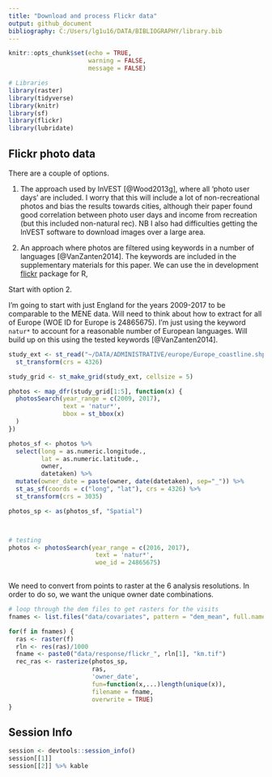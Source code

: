 ```yaml
---
title: "Download and process Flickr data"
output: github_document
bibliography: C:/Users/lg1u16/DATA/BIBLIOGRAPHY/library.bib
---
```


```r
knitr::opts_chunk$set(echo = TRUE,
                      warning = FALSE,
                      message = FALSE)
```

```r
# Libraries
library(raster)
library(tidyverse)
library(knitr)
library(sf)
library(flickr)
library(lubridate)
```


## Flickr photo data

There are a couple of options. 

1. The approach used by InVEST [@Wood2013g], where all 'photo user days' are included. I worry that this will include a lot of non-recreational photos and bias the results towards cities, although their paper found good correlation between photo user days and income from recreation (but this included non-natural rec). NB I also had difficulties getting the InVEST software to download images over a large area.  

2. An approach where photos are filtered using keywords in a number of languages [@VanZanten2014]. The keywords are included in the supplementary materials for this paper. We can use the in development [flickr](https://github.com/FrancescaMancini/FlickrAPI_EABhackathon) package for R, 

Start with option 2. 

I'm going to start with just England for the years 2009-2017 to be comparable to the MENE data. Will need to think about how to extract for all of Europe (WOE ID for Europe is 24865675). I'm just using the keyword `natur*` to account for a reasonable number of European languages. Will build up on this using the tested keywords [@VanZanten2014]. 


```r
study_ext <- st_read("~/DATA/ADMINISTRATIVE/europe/Europe_coastline.shp") %>% 
  st_transform(crs = 4326)

study_grid <- st_make_grid(study_ext, cellsize = 5)

photos <- map_dfr(study_grid[1:5], function(x) {
  photosSearch(year_range = c(2009, 2017),
               text = 'natur*',
               bbox = st_bbox(x)
  )
})

photos_sf <- photos %>% 
  select(long = as.numeric.longitude.,
         lat = as.numeric.latitude.,
         owner,
         datetaken) %>% 
  mutate(owner_date = paste(owner, date(datetaken), sep="_")) %>% 
  st_as_sf(coords = c("long", "lat"), crs = 4326) %>% 
  st_transform(crs = 3035)

photos_sp <- as(photos_sf, "Spatial")



# testing
photos <- photosSearch(year_range = c(2016, 2017),
                        text = 'natur*',
                        woe_id = 24865675)
	
```

We need to convert from points to raster at the 6 analysis resolutions. In order to do so, we want the unique owner date combinations. 

```r
# loop through the dem files to get rasters for the visits
fnames <- list.files("data/covariates", pattern = "dem_mean", full.names = TRUE)

for(f in fnames) {
  ras <- raster(f)
  rln <- res(ras)/1000
  fname <- paste0("data/response/flickr_", rln[1], "km.tif")
  rec_ras <- rasterize(photos_sp, 
                       ras, 
                       'owner_date', 
                       fun=function(x,...)length(unique(x)), 
                       filename = fname,
                       overwrite = TRUE)
}
```

## Session Info

```r
session <- devtools::session_info()
session[[1]]
session[[2]] %>% kable
```